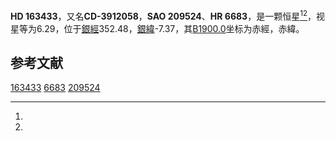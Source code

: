 {{Starbox begin
| name = HD 163433
}}
{{Starbox observe
| epoch = [[J2000.0|J2000.0]]
| constell = {{星座名待查}}<ref name=SIMBAD>{{cite web
 | url=http://simbad.u-strasbg.fr/simbad/sim-id?Ident=HR+6683
 | title=Pulsating variable Star
 | publisher=Centre de Données astronomiques de Strasbourg
 | work=SIMBAD
 | accessdate=2012-07-13
 | archive-date=2016-03-18
 | archive-url=https://web.archive.org/web/20160318162543/http://simbad.u-strasbg.fr/simbad/sim-id?Ident=HR+6683
 | dead-url=no
 }}</ref><ref name=DATA>{{cite web
 | url=http://vizier.u-strasbg.fr/viz-bin/VizieR-5?-out.add=.&-source=5050&-corr=PK=HR&-out.max=9999&HR=6683
 | title=VizieR Detailed Page
 | accessdate=2012-07-13
 | archive-date=2016-03-04
 | archive-url=https://web.archive.org/web/20160304211253/http://vizier.u-strasbg.fr/viz-bin/VizieR-5?-out.add=.&-source=5050&-corr=PK=HR&-out.max=9999&HR=6683
 | dead-url=no
 }}</ref>
| 星官 = 
| ra = {{RA|17|57|57.8}}<ref name=SIMBAD /><ref name=DATA />
| dec = {{DEC|-39|8|13}}<ref name=SIMBAD /><ref name=DATA />
| appmag_v = 6.29<ref name=SIMBAD /><ref name=DATA />
}}
{{Starbox character
| class = A0IV-V<ref name=SIMBAD /><ref name=DATA />
| b-v = 0.01<ref name=SIMBAD /><ref name=DATA />
| u-b = <ref name=SIMBAD /><ref name=DATA />
| r-i = <ref name=SIMBAD /><ref name=DATA />
| variable = 
}}
{{Starbox astrometry
| radial_v = 
| prop_mo_ra = -1
| parallax = 
| p_error = 
}}
{{Starbox catalog
| names =CD-3912058，[[SAO星表|SAO]] 209524，[[HD星表|HD]] 163433，[[HR星表|HR]] 6683}}
{{Starbox reference |Simbad=HR+6683}}
{{Starbox end}}

'''HD 163433'''，又名'''CD-3912058'''，'''SAO 209524'''、'''HR 6683'''，是一颗恒星<ref name=SIMBAD /><ref name=DATA />，视星等为6.29，位于[[銀道座標系|銀經]]352.48，[[銀道座標系|銀緯]]-7.37，其[[B1900.0|B1900.0]]坐标为赤經{{RA|17|51|1.8}}，赤緯{{DEC|-39|-7.37|21}}。

== 参考文献 ==
{{reflist}}

{{star-stub}}

[[Category:HD和HDE天體|163433]]
[[Category:HR天體|6683]]
[[Category:SAO天體|209524]]